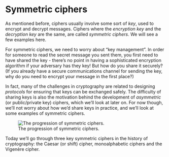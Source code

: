 # Symmetric ciphers

As mentioned before, ciphers usually involve some sort of *key*, used to encrypt and decrypt messages.   Ciphers where the *encryption key* and the *decryption key* are the same, are called *symmetric ciphers*.   We will see a few examples here.

For symmetric ciphers, we need to worry about "key management".  In order for someone to read the secret message you sent them, you first need to have shared the key - there's no point in having a sophisticated encryption algorithm if your adversary has they key!   But how do you share it securely?  (If you already have a secure communications channel for sending the key, why do you need to encrypt your message in the first place?)

In fact, many of the challenges in cryptography are related to designing *protocols* for ensuring that keys can be exchanged safely.  The difficulty of sharing keys is also the motivation behind the development of *asymmetric* (or public/private key) ciphers, which we'll look at later on.   For now though, we'll not worry about how we'd share keys in practice, and we'll look at some examples of symmetric ciphers.

![The progression of symmetric ciphers.](images/cipher_trafficlight.png)

Today we'll go through three key symmetric ciphers in the history of cryptography: the Caesar (or shift) cipher, monoalphabetic ciphers and the Vigenère cipher.